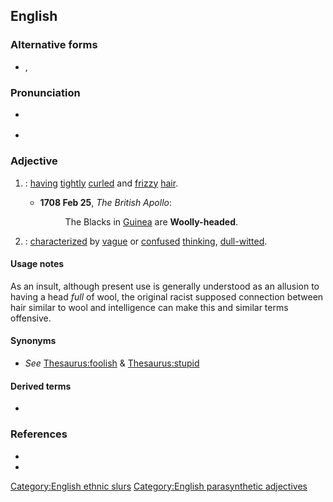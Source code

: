 ==English==
===Alternative forms===
* {{l|en|wooly-headed}}, {{l|en|wool-headed}}

===Pronunciation===
* {{a|GA}} {{IPA|en|/ˌwʊliˈhɛdɪd/|/ˈwʊliˌhɛdɪd/}}
* {{a|RP}} {{IPA|en|/ˌwʊliˈhɛdɪd/}}

===Adjective===
{{en-adj|head=[[woolly]]-[[headed]]}}

# {{synonym of|en|nappy}}: [[having]] [[tightly]] [[curl]]ed and [[frizzy]] [[hair]].
#* '''1708 Feb 25''', ''The British Apollo'':
#*: The Blacks in [[Guinea]] are '''Woolly-headed'''.
# {{lb|en|possibly|_|offensive}} {{synonym of|en|fuzzy-headed}}: [[characterized]] by [[vague]] or [[confused]] [[thinking]], [[dull-witted]].

====Usage notes====
As an insult, although present use is generally understood as an allusion to having a head ''full'' of wool, the original racist supposed connection between hair similar to wool and intelligence can make this and similar terms offensive.
[[Category:English ethnic slurs]]
====Synonyms====
* {{sense|vague or confused thinking}} ''See'' [[Thesaurus:foolish]] & [[Thesaurus:stupid]]

====Derived terms====
* {{l|en|woolly-headedness}}

===References===
* {{R:OED Online|woolly-headed|adj|230150|2021}}
* {{R:Merriam-Webster Online}}
[[Category:English parasynthetic adjectives]]